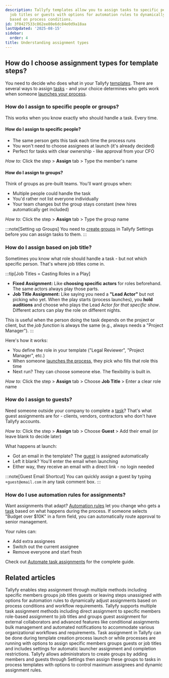 ```yaml
---
description: Tallyfy templates allow you to assign tasks to specific people groups
  job titles or guests with options for automation rules to dynamically change assignments
  based on process conditions.
id: 3f0427533c862ee80e6dc84e0d9a18aa
lastUpdated: '2025-08-15'
sidebar:
  order: 4
title: Understanding assignment types
---
```


## How do I choose assignment types for template steps?

You need to decide who does what in your Tallyfy [templates](/products/pro/documenting/templates/). There are several ways to assign [tasks](/products/pro/tracking-and-tasks/tasks/) - and your choice determines who gets work when someone [launches your process](/products/pro/launching/).

### How do I assign to specific people or groups?

This works when you know exactly who should handle a task. Every time.

#### How do I assign to specific people?
- The same person gets this task each time the process runs
- You won't need to choose assignees at launch (it's already decided)
- Perfect for tasks with clear ownership - like approval from your CFO

*How to:* Click the step > **Assign** tab > Type the member's name

#### How do I assign to groups?
Think of groups as pre-built teams. You'll want groups when:
- Multiple people could handle the task
- You'd rather not list everyone individually  
- Your team changes but the group stays constant (new hires automatically get included)

*How to:* Click the step > **Assign** tab > Type the group name

:::note[Setting up Groups]
You need to [create groups](/products/pro/documenting/groups/how-to-manage-groups-and-assign-tasks-in-tallyfy/) in Tallyfy Settings before you can assign tasks to them.
:::

### How do I assign based on job title?

Sometimes you know what role should handle a task - but not which specific person. That's where job titles come in.

:::tip[Job Titles = Casting Roles in a Play]
- **Fixed Assignment:** Like **choosing specific actors** for roles beforehand. The same actors always play those parts.
- **Job Title Assignment:** Like saying you need a **"Lead Actor"** but not picking who yet. When the play starts (process launches), you **hold auditions** and choose who plays the Lead Actor *for that specific show*. Different actors can play the role on different nights.

This is useful when the person doing the task depends on the project or client, but the *job function* is always the same (e.g., always needs a "Project Manager").
:::

Here's how it works:
- You define the role in your template ("Legal Reviewer", "Project Manager", etc.)
- When someone [launches the process](/products/pro/launching/), they pick who fills that role this time
- Next run? They can choose someone else. The flexibility is built in.

*How to:* Click the step > **Assign** tab > Choose **Job Title** > Enter a clear role name

### How do I assign to guests?

Need someone outside your company to complete a [task](/products/pro/tracking-and-tasks/tasks/)? That's what guest assignments are for - clients, vendors, contractors who don't have Tallyfy accounts.

*How to:* Click the step > **Assign** tab > Choose **Guest** > Add their email (or leave blank to decide later)

What happens at launch:
- Got an email in the template? The [guest](/products/pro/documenting/guests/) is assigned automatically
- Left it blank? You'll enter the email when launching
- Either way, they receive an email with a direct link - no login needed

:::note[Guest Email Shortcut]
You can quickly assign a guest by typing `+guest@email.com` in any task comment box.
:::

### How do I use automation rules for assignments?

Want assignments that adapt? [Automation rules](/products/pro/documenting/templates/automations/) let you change who gets a [task](/products/pro/tracking-and-tasks/tasks/) based on what happens during the process. If someone selects "Budget over $10K" in a form field, you can automatically route approval to senior management.

Your rules can:
- Add extra assignees
- Switch out the current assignee
- Remove everyone and start fresh

Check out [Automate task assignments](/products/pro/documenting/templates/automations/actions/asignment-actions/) for the complete guide.


## Related articles
<CardGrid>
<LinkTitleCard header="<b>Edit Templates > Assign steps in the Tallyfy template builder</b>" href="/products/pro/documenting/templates/edit-templates/assign-steps-in-the-tallyfy-template-builder/" > Tallyfy enables step assignment through multiple methods including specific members groups job titles guests or leaving steps unassigned with options for automation rules to dynamically adjust assignments based on process conditions and workflow requirements. </LinkTitleCard>
<LinkTitleCard header="<b>Tasks > Task assignment options</b>" href="/products/pro/tracking-and-tasks/tasks/task-assignment-guide/" > Tallyfy supports multiple task assignment methods including direct assignment to specific members role-based assignment to job titles and groups guest assignment for external collaborators and advanced features like conditional assignments bulk management and automated notifications to accommodate various organizational workflows and requirements. </LinkTitleCard>
<LinkTitleCard header="<b>Edit Task > Assign members or guests after launching</b>" href="/products/pro/tracking-and-tasks/tasks/edit-task/how-can-i-assign-members-to-tasks-in-tallyfy/" > Task assignment in Tallyfy can be done during template creation process launch or while processes are running with options to assign specific members groups guests or job titles and includes settings for automatic launcher assignment and completion restrictions. </LinkTitleCard>
<LinkTitleCard header="<b>Groups > Create and assign groups</b>" href="/products/pro/documenting/groups/how-to-manage-groups-and-assign-tasks-in-tallyfy/" > Tallyfy allows administrators to create groups by adding members and guests through Settings then assign these groups to tasks in process templates with options to control maximum assignees and dynamic assignment rules. </LinkTitleCard>
</CardGrid>
